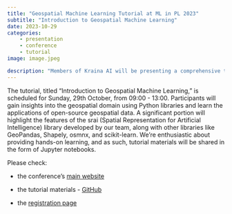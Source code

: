 ```yaml
---
title: "Geospatial Machine Learning Tutorial at ML in PL 2023"
subtitle: "Introduction to Geospatial Machine Learning"
date: 2023-10-29
categories:
    - presentation
    - conference
    - tutorial
image: image.jpeg

description: "Members of Kraina AI will be presenting a comprehensive tutorial on geospatial machine learning at the ML in PL Conference 2023 in Warsaw, Poland."
---
```


The tutorial, titled "Introduction to Geospatial Machine Learning," is scheduled for Sunday, 29th October, from 09:00 - 13:00. Participants will gain insights into the geospatial domain using Python libraries and learn the applications of open-source geospatial data. A significant portion will highlight the features of the srai (Spatial Representation for Artificial Intelligence) library developed by our team, along with other libraries like GeoPandas, Shapely, osmnx, and scikit-learn. We're enthusiastic about providing hands-on learning, and as such, tutorial materials will be shared in the form of Jupyter notebooks.

Please check:

* the conference's [main website](https://conference2023.mlinpl.org/)

* the tutorial materials - [GitHub](https://github.com/kraina-ai/srai-tutorial/tree/MLinPL2023-intro-to-geospatial)

* the [registration page](https://app.evenea.pl/event/mlinpl-tutorials/)
